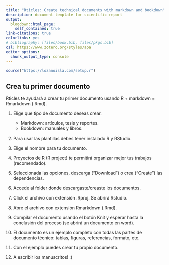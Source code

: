 ```yaml
---
title: "Rticles: Create technical documents with markdown and bookdown"
description: document template for scientific report
output: 
  blogdown::html_page:
    self_contained: true
link-citations: true
colorlinks: yes
# bibliography: [files/book.bib, files/pkgs.bib]
csl: https://www.zotero.org/styles/apa
editor_options: 
  chunk_output_type: console
---
```


```r
source("https://lozanoisla.com/setup.r")
```

## Crea tu primer documento

Rticles te ayudará a crear tu primer documento usando R + markdown = Rmarkdown (.Rmd).

1. Elige que tipo de documento deseas crear.

    - Markdown: artículos, tesis y reportes.
    - Bookdown: manuales y libros.
    <p>
    
1. Para usar las plantillas debes tener instalado R y RStudio.

1. Elige el nombre para tu documento.

1. Proyectos de R (R project) te permitirá organizar mejor tus trabajos (recomendado).

1. Seleccionada las opciones, descarga (“Download”) o crea (“Create”) las dependencias.

1. Accede al folder donde descargaste/creaste los documentos.

1. Click el archivo con extensión .Rproj. Se abrirá Rstudio.

1. Abre el archivo con extensión Rmarkdown (.Rmd).

1. Compilar el documento usando el botón Knit y esperar hasta la conclusión del proceso (se abrirá un documento en word).

1. El documento es un ejemplo completo con todas las partes de documento técnico: tablas, figuras, referencias, formato, etc.

1. Con el ejemplo puedes crear tu propio documento. 

1. A escribir los manuscritos! :)
